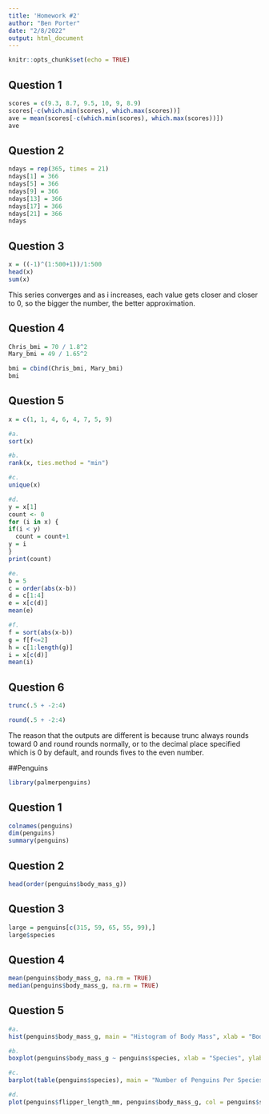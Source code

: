 ```yaml
---
title: 'Homework #2'
author: "Ben Porter"
date: "2/8/2022"
output: html_document
---
```


```r
knitr::opts_chunk$set(echo = TRUE)
```

## Question 1
```r
scores = c(9.3, 8.7, 9.5, 10, 9, 8.9)
scores[-c(which.min(scores), which.max(scores))]
ave = mean(scores[-c(which.min(scores), which.max(scores))])
ave

```

## Question 2
```r
ndays = rep(365, times = 21)
ndays[1] = 366
ndays[5] = 366
ndays[9] = 366
ndays[13] = 366
ndays[17] = 366
ndays[21] = 366
ndays
```

## Question 3
```r
x = ((-1)^(1:500+1))/1:500
head(x)
sum(x)

```

This series converges and as i increases, each value gets closer and closer to 0, so the bigger the number, the better approximation.

## Question 4
```r
Chris_bmi = 70 / 1.8^2
Mary_bmi = 49 / 1.65^2

bmi = cbind(Chris_bmi, Mary_bmi)
bmi

```

## Question 5
```r
x = c(1, 1, 4, 6, 4, 7, 5, 9)

#a.
sort(x)

#b.
rank(x, ties.method = "min")

#c.
unique(x)

#d.
y = x[1]
count <- 0
for (i in x) {
if(i < y)  
  count = count+1
y = i
}
print(count)

#e.
b = 5
c = order(abs(x-b))
d = c[1:4]
e = x[c(d)]
mean(e)

#f.
f = sort(abs(x-b))
g = f[f<=2]
h = c[1:length(g)]
i = x[c(d)]
mean(i)
```

## Question 6
```r
trunc(.5 + -2:4)

round(.5 + -2:4)
```
The reason that the outputs are different is because trunc always rounds toward 0 and round rounds normally, or to the decimal place specified which is 0 by default, and rounds fives to the even number.\

##Penguins
```r
library(palmerpenguins)
```

## Question 1
```r
colnames(penguins)
dim(penguins)
summary(penguins)
```

## Question 2
```r
head(order(penguins$body_mass_g))
```

## Question 3
```r
large = penguins[c(315, 59, 65, 55, 99),]
large$species
```

## Question 4
```r
mean(penguins$body_mass_g, na.rm = TRUE)
median(penguins$body_mass_g, na.rm = TRUE)

```

## Question 5
```r
#a.
hist(penguins$body_mass_g, main = "Histogram of Body Mass", xlab = "Body Mass", ylab = "Frequency")

#b.
boxplot(penguins$body_mass_g ~ penguins$species, xlab = "Species", ylab = "Body Mass")

#c.
barplot(table(penguins$species), main = "Number of Penguins Per Species", xlab = "Species", ylab = "Number of Penguins")

#d.
plot(penguins$flipper_length_mm, penguins$body_mass_g, col = penguins$sex, main = "Body Mass vs. Flipper Length for Each Sex", xlab = "Flipper Length", ylab = "Body Mass")

```

